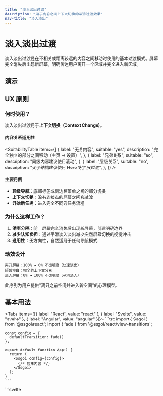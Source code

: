 ```yaml
---
title: "淡入淡出过渡"
description: "用于内容之间上下文切换的平滑过渡效果"
nav-title: "淡入淡出"
---
```


# 淡入淡出过渡

淡入淡出过渡是在不相关或距离较远的内容之间移动时使用的基本过渡模式。屏幕完全消失后出现新屏幕，明确传达用户离开一个区域并完全进入新区域。

## 演示

<ViewTransitionDemo type="fade" />

## UX 原则

### 何时使用？

淡入淡出过渡用于**上下文切换（Context Change）**。

#### 内容关系适用性

<SuitabilityTable
  items={[
    {
      label: "无关内容",
      suitable: "yes",
      description: "完全独立的部分之间移动（主页 → 设置）",
    },
    {
      label: "兄弟关系",
      suitable: "no",
      description: "同级内容建议使用滚动",
    },
    {
      label: "层级关系",
      suitable: "no",
      description: "父子结构建议使用 Hero 等扩展过渡",
    },
  ]}
/>

#### 主要用例

- **顶级导航**：底部标签或侧边栏菜单之间的部分切换
- **上下文切换**：没有连接点的屏幕之间的过渡
- **开始新任务**：进入完全不同的任务流程

### 为什么这样工作？

1. **清晰分隔**：前一屏幕完全消失后出现新屏幕，创建明确边界
2. **减少认知负担**：通过平滑淡入淡出减少突然屏幕切换的视觉冲击
3. **通用性**：无方向性，自然适用于任何导航模式

### 动效设计

```
离开屏幕：100% → 0% 不透明度（快速淡出）
短暂空白：完全的上下文分离
进入屏幕：0% → 100% 不透明度（平滑淡入）
```

此序列为用户提供"离开之前空间并进入新空间"的心理模型。

## 基本用法

<Tabs items={[{ label: "React", value: "react" }, { label: "Svelte", value: "svelte" }, { label: "Angular", value: "angular" }]}>
  <TabPanel value="react">
    ```tsx
    import { Ssgoi } from '@ssgoi/react';
    import { fade } from '@ssgoi/react/view-transitions';

    const config = {
      defaultTransition: fade()
    };

    export default function App() {
      return (
        <Ssgoi config={config}>
          {/* 应用内容 */}
        </Ssgoi>
      );
    }
    ```

  </TabPanel>
  <TabPanel value="svelte">
    ```svelte
    <script>
      import { Ssgoi } from '@ssgoi/svelte';
      import { fade } from '@ssgoi/svelte/view-transitions';

      const config = {
        defaultTransition: fade()
      };
    </script>

    <Ssgoi {config}>
      <slot />
    </Ssgoi>
    ```

  </TabPanel>
  <TabPanel value="angular">
    ```typescript
    import { Component } from "@angular/core";
    import { RouterOutlet } from "@angular/router";
    import { Ssgoi } from "@ssgoi/angular";
    import { fade } from "@ssgoi/angular/view-transitions";
    import type { SsgoiConfig } from "@ssgoi/angular";

    @Component({
      selector: "app-root",
      standalone: true,
      imports: [RouterOutlet, Ssgoi],
      template: `
        <div
          ssgoi
          [config]="ssgoiConfig"
          style="position: relative; min-height: 100vh;"
        >
          <router-outlet />
        </div>
      `
    })
    export class AppComponent {
      ssgoiConfig: SsgoiConfig = {
        defaultTransition: fade()
      };
    }
    ```
  </TabPanel>
</Tabs>

## 实践示例

### 1. 标签导航

底部标签栏或顶部标签中主要部分之间的移动：

<Tabs items={[{ label: "React", value: "react" }, { label: "Svelte", value: "svelte" }, { label: "Angular", value: "angular" }]}>
  <TabPanel value="react">
    ```tsx
    const config = {
      transitions: [
        {
          from: '/home',
          to: '/profile',
          transition: fade(),
          symmetric: true
        },
        {
          from: '/home',
          to: '/settings',
          transition: fade(),
          symmetric: true
        }
      ]
    };
    ```
  </TabPanel>
  <TabPanel value="svelte">
    ```svelte
    <script>
      const config = {
        transitions: [
          {
            from: '/home',
            to: '/profile',
            transition: fade(),
            symmetric: true
          },
          {
            from: '/home',
            to: '/settings',
            transition: fade(),
            symmetric: true
          }
        ]
      };
    </script>
    ```
  </TabPanel>
  <TabPanel value="angular">
    ```typescript
    import { Component } from "@angular/core";
    import { Ssgoi } from "@ssgoi/angular";
    import { fade } from "@ssgoi/angular/view-transitions";
    import type { SsgoiConfig } from "@ssgoi/angular";

    @Component({
      selector: "app-root",
      standalone: true,
      imports: [Ssgoi],
      template: `
        <div ssgoi [config]="ssgoiConfig">
          <!-- 应用内容 -->
        </div>
      `
    })
    export class AppComponent {
      ssgoiConfig: SsgoiConfig = {
        transitions: [
          {
            from: '/home',
            to: '/profile',
            transition: fade(),
            symmetric: true
          },
          {
            from: '/home',
            to: '/settings',
            transition: fade(),
            symmetric: true
          }
        ]
      };
    }
    ```
  </TabPanel>
</Tabs>

### 2. 快速过渡（即时响应）

需要快速响应用户操作时：

<Tabs items={[{ label: "React", value: "react" }, { label: "Svelte", value: "svelte" }, { label: "Angular", value: "angular" }]}>
  <TabPanel value="react">
    ```tsx
    const config = {
       defaultTransition: fade({
         inSpring: { // 进入页面时应用。
           stiffness: 400,  // 快速过渡
           damping: 35      // 平滑结束
         },
         outSpring: { // 离开页面时应用。
           stiffness: 400,  // 快速过渡
           damping: 35      // 平滑结束
         }
       })
     };
    ```
  </TabPanel>
  <TabPanel value="svelte">
    ```svelte
    <script>
      const config = {
        defaultTransition: fade({
          inSpring: { // 进入页面时应用。
            stiffness: 400,  // 快速过渡
            damping: 35      // 平滑结束
          },
          outSpring: { // 离开页面时应用。
            stiffness: 400,  // 快速过渡
            damping: 35      // 平滑结束
          }
        })
     };
    </script>
    ```
  </TabPanel>
  <TabPanel value="angular">
    ```typescript
    import { Component } from "@angular/core";
    import { Ssgoi } from "@ssgoi/angular";
    import { fade } from "@ssgoi/angular/view-transitions";
    import type { SsgoiConfig } from "@ssgoi/angular";

    @Component({
      selector: "app-root",
      standalone: true,
      imports: [Ssgoi],
      template: `
        <div ssgoi [config]="ssgoiConfig">
          <!-- 应用内容 -->
        </div>
      `
    })
    export class AppComponent {
      ssgoiConfig: SsgoiConfig = {
        defaultTransition: fade({
          inSpring: { // 进入页面时应用。
            stiffness: 400,  // 快速过渡
            damping: 35      // 平滑结束
          },
          outSpring: { // 离开页面时应用。
            stiffness: 400,  // 快速过渡
            damping: 35      // 平滑结束
          }
        })
      };
    }
    ```
  </TabPanel>
</Tabs>

### 3. 优雅过渡（高级体验）

品牌体验重要的页面：

<Tabs items={[{ label: "React", value: "react" }, { label: "Svelte", value: "svelte" }, { label: "Angular", value: "angular" }]}>
  <TabPanel value="react">
    ```tsx
    const config = {
      defaultTransition: fade({
         inSpring: { // 进入页面时应用。
            stiffness: 150,  // 缓慢过渡
            damping: 25      // 平滑减速
           },
          outSpring: { // 离开页面时应用。
           stiffness: 150,  // 缓慢过渡
           damping: 25      // 平滑减速
           }
      })
    };
    ```
  </TabPanel>
  <TabPanel value="svelte">
    ```svelte
    <script>
      const config = {
        defaultTransition: fade({
           inSpring: { // 进入页面时应用。
              stiffness: 150,  // 缓慢过渡
              damping: 25      // 平滑减速
            },
            outSpring: { // 离开页面时应用。
             stiffness: 150,  // 缓慢过渡
             damping: 25      // 平滑减速
            }
        })
    };
    </script>
    ```
  </TabPanel>
  <TabPanel value="angular">
    ```typescript
    import { Component } from "@angular/core";
    import { Ssgoi } from "@ssgoi/angular";
    import { fade } from "@ssgoi/angular/view-transitions";
    import type { SsgoiConfig } from "@ssgoi/angular";

    @Component({
      selector: "app-root",
      standalone: true,
      imports: [Ssgoi],
      template: `
        <div ssgoi [config]="ssgoiConfig">
          <!-- 应用内容 -->
        </div>
      `
    })
    export class AppComponent {
      ssgoiConfig: SsgoiConfig = {
        defaultTransition: fade({
           inSpring: { // 进入页面时应用。
            stiffness: 150,  // 缓慢过渡
            damping: 25      // 平滑减速
          },
          outSpring: { // 离开页面时应用。
           stiffness: 150,  // 缓慢过渡
           damping: 25      // 平滑减速
          }
        })
      };
    }
    ```
  </TabPanel>
</Tabs>

## 无障碍性

- `prefers-reduced-motion` 设置时自动禁用动画
- 屏幕阅读器在过渡期间正确识别内容更改
- 与键盘导航完全兼容

## 最佳实践

### ✅ 应该

- 默认用于顶级导航
- 内容完全更改时使用
- 提供类似移动应用的体验时使用

### ❌ 不应该

- 不要在相关内容之间移动时使用（使用滑动或滚动）
- 避免过慢的淡入淡出（用户会感到沮丧）
- 不要用于部分 UI 更改
